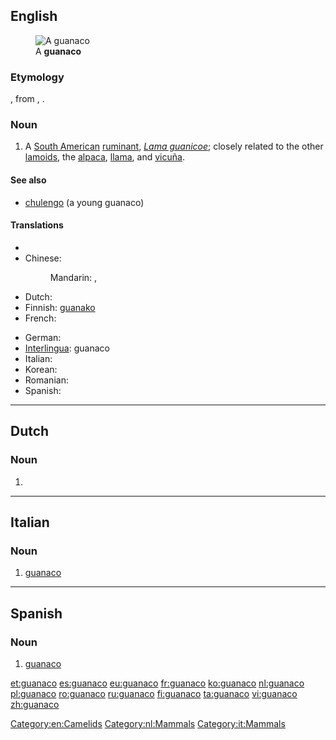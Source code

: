 ==English==
[[File:Guanaco 09.24.jpg|thumb|A '''guanaco''']]

===Etymology===
{{etyl|es}}, from {{etyl|qu}} {{term|wanaku|lang=qu}}, {{term|huanaco|lang=qu}}.

===Noun===
{{wikipedia}}
{{en-noun|pl2=guanacoes}}

# A [[South American]] [[ruminant]], ''[[Lama guanicoe]]''; closely related to the other [[lamoid]]s, the [[alpaca]], [[llama]], and [[vicuña]].

====See also====
* [[chulengo]] (a young guanaco)

====Translations====
{{trans-top|Lama guanicoe}}
* {{trreq|ar}}
* Chinese:
*: Mandarin: {{t|cmn|原駝|sc=Hani}}, {{t|cmn|原驼|tr=yuántuo|sc=Hani}}
* Dutch: {{t-|nl|guanaco}}
* Finnish: [[guanako]]
* French: {{t+|fr|guanaco|m}}
{{trans-mid}}
* German: {{t|de|Guanako|n}}
* [[Interlingua]]: guanaco
* Italian: {{t-|it|guanaco|m}}
* Korean: {{t|ko|과나코|tr=gwanako|sc=Hang}}
* Romanian: {{t+|ro|guanaco|m}}
* Spanish: {{t+|es|guanaco|m}}
{{trans-bottom}}

[[Category:en:Camelids]]

----

==Dutch==

===Noun===
{{nl-noun|g|guanaco's|*}}

# {{l|en|guanaco}}

[[Category:nl:Mammals]]

----

==Italian==

===Noun===
{{it-noun|guanac|m|o|hi}}

# [[#English|guanaco]]

[[Category:it:Mammals]]

----

==Spanish==

===Noun===
{{es-noun|m}}

# [[#English|guanaco]]

[[et:guanaco]]
[[es:guanaco]]
[[eu:guanaco]]
[[fr:guanaco]]
[[ko:guanaco]]
[[nl:guanaco]]
[[pl:guanaco]]
[[ro:guanaco]]
[[ru:guanaco]]
[[fi:guanaco]]
[[ta:guanaco]]
[[vi:guanaco]]
[[zh:guanaco]]